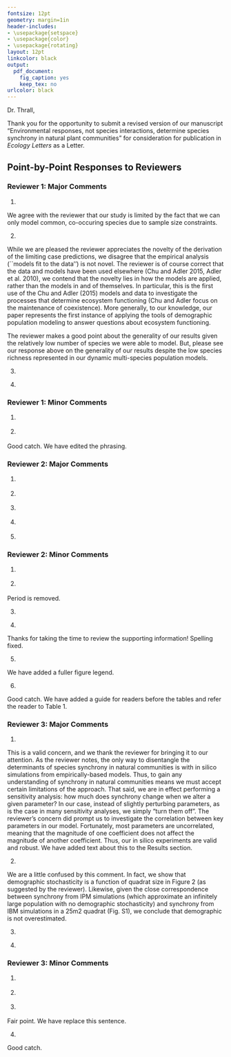 ```yaml
---
fontsize: 12pt
geometry: margin=1in
header-includes:
- \usepackage{setspace}
- \usepackage{color}
- \usepackage{rotating}
layout: 12pt
linkcolor: black
output:
  pdf_document:
    fig_caption: yes
    keep_tex: no
urlcolor: black
---
```


Dr. Thrall,

Thank you for the opportunity to submit a revised version of our manuscript "Environmental responses, not species interactions, determine species synchrony in natural plant communities" for consideration for publication in *Ecology Letters* as a Letter.

## Point-by-Point Responses to Reviewers
### Reviewer 1: Major Comments
1. \emph{Low species richness: The results focus on species-poor communities (N <= 4). However, the introduction and the discussion are framed in terms of the biodiversity loss due to global change, which generally refers to relatively species-rich communities. Some of these same authors have shown that species richness typically has a strong negative effect on the synchrony of species’ response to the environment and a weak positive effect on demographic stochasticity (e.g., Fig. 5 of de Mazancourt et al. 2013). Overall, these results suggest that in more species-rich communities, the role of species’ synchronous response to the environment might be greatly reduced and that of species interactions and/or demographic stochasticity increased, thus upending the authors’ conclusions. Hence, I think the authors need to mention this important caveat in the discussion section and potentially change their title to something more specific (e.g., “Environmental responses, not species interactions, determine species synchrony in **depauperate** plant communities”).}

We agree with the reviewer that our study is limited by the fact that we can only model common, co-occuring species due to sample size constraints.

2. \emph{Limited novelty: The main novelty in this manuscript is the derivation of two limiting cases using an existing model (Loreau and de Mazancourt 2008). The models fit to the data (IPMs and IBMs) have already been published elsewhere and are thus not novel. Hence, I'm left wondering if the novelty of the limiting cases is sufficiently high to warrant publication in Ecology Letters. One could argue that identifying the relative importance of demographic stochasticity, environmental variation and competition on species synchrony in natural communities is novel. However, given the issue raised in point 1 (potential biases due to low species richness), the generality of these results is likely to be limited to species-poor systems.}

While we are pleased the reviewer appreciates the novelty of the derivation of the limiting case predictions, we disagree that the empirical analysis (``models fit to the data'') is not novel.
The reviewer is of course correct that the data and models have been used elsewhere (Chu and Adler 2015, Adler et al. 2010), we contend that the novelty lies in how the models are applied, rather than the models in and of themselves. In particular, this is the first use of the Chu and Adler (2015) models and data to investigate the processes that determine ecosystem functioning (Chu and Adler focus on the maintenance of coexistence). More generally, to our knowledge, our paper represents the first instance of applying the tools of demographic population modeling to answer questions about ecosystem functioning.

The reviewer makes a good point about the generality of our results given the relatively low number of species we were able to model. But, please see our response above on the generality of our results despite the low species richness represented in our dynamic multi-species population models.

3. \emph{Independence of drivers: Do species interactions, demographic stochasticity and environmental variation have purely additive effects on species synchrony? Figure 1 suggests not. For instance, in the first panel (New Mexico), the height of the second bar (No comp + No DS = ES) plus the height of the last bar (No comp + No ES = DS) do not add up to the height of the fourth bar (No comp = DS + ES). Hence, there is a subadditive or antagonistic effect of these drivers (ES and DS) on species synchrony. In the presence of such interactions, identifying the relative contribution of each driver based on their independent effect when operating in isolation is likely to yield poor results. The only way to infer the relative importance of the drivers is to conduct an in silico factorial experiment on field-based IBM/IPM models (e.g., Figure 1). Hence, although the analytical approximations can be used to generate some interesting baseline results, they do not really provide insights about the drivers of synchrony in natural communities. If in the end we have to rely on digital experiments applied to field-parameterized models, what do the approximations really provide? The authors should feel free to push back here as I may very well be wrong…}

4. \emph{Linear approximation: The species appear to fluctuate significantly over time (0.19 < CV < 0.54 in Table 1) yet a linear approximation was used via Taylor expansion to estimate species synchrony under one of the limiting cases (pure environmental stochasticity; equation 4 and S21). Although linearization around the equilibrium is only expected to work for infinitesimally small deviations, the authors show remarkably good agreement between the synchrony values obtained from their field-based IPMs/IBMs and those predicted by their linear approximation. I think it’s important to discuss (1) the robustness of this approach for systems that experience mild perturbations from the equilibrium [I’m surprised it worked so well in this case] and (2) the potential limitations of this approximation for systems exhibiting stronger perturbations away from the equilibrium (e.g., CV > 1?). This point is briefly addressed when describing the applicability of the approximations for predicting the synchrony of species abundance (lines 318-321), but I think expanding the discussion would be worthwhile.}

### Reviewer 1: Minor Comments
1. \emph{Line 371-372: I would qualify this statement by mentioning that the results are unlikely to apply to species-rich plant communities. They may be broadly applicable to species-poor communities though.}

2. \emph{Figure 1 caption: Awkward phrasing for the sentence beginning with ``Error bars represent the upper and lower 95\% quantiles from the model simulations''. It should read something like ``Error bars represent the 2.5\% and the 97.5\% quantiles from the model simulations'', as there is no such as thing as ‘lower’ and ‘upper’ 95\% quantiles.}

Good catch. We have edited the phrasing.

### Reviewer 2: Major Comments
1. \emph{How does the oversimplification of these plant systems into 2, 3 and 4 species communities affect the accuracy and the relevance of the models? The authors admit this constraint and discuss some potential biases this may have created in their results in lns 389-401. The authors could expand this discussion even more more by speculating how synchrony and the importance of environmental stochasticity might change in communities that have more species, and also in communities where additional the additional species richness is not just due to rare species. For example, if communities have 8 species that are all relatively equally abundant, is interspecific competition likely to become more important, and will environmental stochasticity have a similar effect or different effect in more diverse and complex systems?}

2. \emph{The results are rather obvious that environmental stochasticity will be the major driver of synchrony in these systems because the common species in these communities appear to have very weak interspecific interactions (and the authors admit to this, e.g. lns 417-418). The somewhat obvious result may make the complex modeling almost seem unnecessary. However, the approach the authors take is one that can be applied to other systems and other long-term data sets. And the models help clarify and quantify the relative importance of the different factors in an elegant way. Finally, the congruence between the IPM and IBM simulations and the observed synchrony in real systems is very compelling and suggests that the simulation experiments are an effective way to assess the relative importance of these various factors for synchrony in these systems (Fig 1, Table S1).}

3. \emph{What do these results mean for communities that do not resemble these plant communities? The authors are careful to not overgeneralize their results and they consistently discuss how their results are applicable to plant communities that resemble these systems (e.g. lns 368-372). However, the authors also explain how this study is applicable and of broader interest for understanding synchrony in communities that differ from these plant communities, e.g. consumer-resource models (lns 415-417) and rapidly assembled experimental plant communities, (lns 419-430) where interspecific interactions are much stronger. But more might be discussed here (see comment \#4 below).}

4. \emph{In the plant systems studied here, niche differentiation is strong (Chu and Adler 2015), resulting in weak interspecific competition (e.g. Table S4). Thus, species growth rates reflect environmental stochasticity because growth is influenced more by abiotic forces such as precipitation and temperature as opposed to competition for resources, or predation. How common is this scenario in other communities? In many other systems, biotic interactions are likely to be much more important in driving population dynamics (e.g. predator-prey, consumer-resource oscillations). In communities where biotic interactions are strong, abiotic forces such as environmental stochasticity may have a different effect on synchrony. Can the authors comment on this?}

5. \emph{Most discussions of synchrony are presented in the context of how synchrony contributes to ecological stability. In this study, synchrony was expressed in terms of growth rates rather than abundance or biomass, making a clear connection between synchrony of different species to overall stability of plant communities more difficult. Based on the role of synchronous dynamics for ecological stability, one would predict that as plant synchrony goes up, the stability of these systems should decrease. In this study, the only measure of ecological stability that was presented was the CV of above ground plant biomass (Table 2), and the authors do not discuss this data in any detail. From the data, it appears there is no connection between synchrony and plant above ground biomass stability, but the authors do not raise this issue anywhere in the manuscript, other than to say that using abundance data to detect synchrony is difficult and uninformative. (lns 317-323). Can the authors provide any additional commentary or explanation of the apparent lack of relationship between synchrony of plant growth rates and CV of above ground plant biomass?}

### Reviewer 2: Minor Comments
1. \emph{Ln 142-132, Equn 3.  It would be helpful to define $phi_R$ as synchrony in the text.
Lns 263-264. It should be Equations 4 and Equations 3 (not Equn 3 and Equn 2).}

2. \emph{Extra period (.) on line 52.}

Period is removed.

3. \emph{Last sentence paragraph 1, lns 58-59. Perhaps you want to focus this sentence a little ‘Predicting the impacts of global changes for the stability of ecosystems requires a mechanistic ….’}

4. \emph{In Online Supporting Information: Lns 22, ‘number’ is misspelled.}

Thanks for taking the time to review the supporting information! Spelling fixed.

5. \emph{Figure S3. It would be helpful to have a fuller figure legend here that includes reference to ‘the horizontal dashed and dotted lines …’ like you have in Figure 2 in the main text.}

We have added a fuller figure legend.

6. \emph{Table S5-S19. You do not define the shorthand species names anywhere, e.g. BOER, BORO, etc. It would be helpful to have a legend somewhere, or refer the reader to Table 1 for the full species names.}

Good catch. We have added a guide for readers before the tables and refer the reader to Table 1.


### Reviewer 3: Major Comments
1. \emph{First, I question the validity of virtual experiments where, unrealistically, species interactions and other sources of stochasticity are deactivated by setting some parameters to zero while leaving the others unchanged. Because the survival, growth and recruitment models are GLMs fitted to empirical data, one can expect the parameters to exhibit some correlation: changing the magnitude of some parameters would affect that of other parameters. A more credible analysis could be conducted by refitting the models, for example, without species interactions. This however would not solve the problem, because the mere presence of a species can influence the parameters of another species even if they do not interact directly. For example, if a bush overshadows a grass, it could have a detrimental effect on the growth of the grass but mitigate the effect of dry years on the grass, therefore changing the way it responds to environmental fluctuations. Indeed, there are many examples in the literature where species interactions are competitive in some way and facilitative in other ways. Unfortunately the only way to assess the response of a species to environmental fluctuations when grown in isolation is to grow it in isolation. I think this is a major flaw of the study that can be addressed only by providing some empirical evidence of the validity of the approach.}

This is a valid concern, and we thank the reviewer for bringing it to our attention. As the reviewer notes, the only way to disentangle the determinants of species synchrony in natural communities is with in silico simulations from empirically-based models. Thus, to gain any understanding of synchrony in natural communities means we must accept certain limitations of the approach. That said, we are in effect performing a sensitivity analysis: how much does synchrony change when we alter a given parameter? In our case, instead of slightly perturbing parameters, as is the case in many sensitivity analyses, we simply "turn them off". The reviewer's concern did prompt us to investigate the correlation between key parameters in our model. Fortunately, most parameters are uncorrelated, meaning that the magnitude of one coefficient does not affect the magnitude of another coefficient. Thus, our in silico experiments are valid and robust. We have added text about this to the Results section.

2. \emph{Second, the role of demographic stochasticity, although weak, is very likely overestimated in these analyses. This is because the intensity of demographic stochasticity is not estimated from empirical data, but from simulations on an arbitrary quadrat size of 25 m2. Demographic stochasticity is stronger in small populations and the population in a quadrat of 25m2 is very likely small compared to the actual population size. There is a simple way to check for this: using the parameters for survival and recruitment estimated from the data, in conjunction with the stable size distribution estimated by the IPM, one could calculate the intensity of demographic stochasticity as a function of quadrat size. This analysis should be conducted, and I expect it to show that the influence of demographic stochasticity on community stability is negligible in realistically sized grassland populations.}

We are a little confused by this comment. In fact, we show that demographic stochasticity is a function of quadrat size in Figure 2 (as suggested by the reviewer). Likewise, given the close correspondence between synchrony from IPM simulations (which approximate an infinitely large population with no demographic stochasticity) and synchrony from IBM simulations in a 25m2 quadrat (Fig. S1), we conclude that demographic is not overestimated.

3. \emph{Third, the nearly perfect match between the simplified synchrony metrics and the simulated community synchrony might be an artefact due to the way the data has been simulated and the metrics calculated. Specifically, eq. 4 defines the “environmental stochasticity only” synchrony index. To calculate this index the correlations of responses to environmental fluctuations, cov(uei, uej) between species pairs are needed. However this quantities are unknown, and cannot be estimated easily from empirical data, as acknowledged by the authors. Consequently, they used the correlations of growth rates from the IPM simulation with environmental stochasticity only to
parametrize the equations. In a second step, they use the same simulated growth rates correlations to calculate the community synchrony index (eq. 5). A quick look at eq 4. and eq 5. shows that these two values are inevitably very similar when calculated on the same data, unless there is extreme unevenness in environmental variances among species. Indeed when all the species have the same environmental variance, the two indices are equal. The problem, of course, is that eq. 4 needs to be parametrized with the covariance of the responses of environmental fluctuations instead and that these are unknown.}

4. \emph{A similar reasoning can be applied to eq. 3, which can be derived directly from eq. 5 by assuming that all species have the same demographic variance, except for a factor proportional to the inverse of species abundance. This normal assumption, derived by Lande, will necessarily be met in IBM simulations, as a consequence of the central limit theorem: demographic variance results from the sum of the variances of a large number of individuals. Therefore, in a similar way that the environmental synchrony index, the demographic synchrony index and community synchrony index will be very similar unless strong unevenness in demographic variance among species is present. In a nutshell, the match of the limiting case indices and synchrony indices on simulated data is a statistical inevitability.}

### Reviewer 3: Minor Comments
1. \emph{P3, line61: interspecific interactions are not limited to competition, and both predator-prey and facilitation have been shown to potentially play a role in community synchrony (Ives 2001)}

2. \emph{P4, line 70: I know at least of two studies that have addressed this exact question: (Mutshinda et al. 2009, Thibaut et al. 2012).}

3. \emph{P 4. L 76-77: this is unnecessarily controversial. Estimating the relative strength of each driver from time-series is indeed possible by fitting a community dynamics model to the data. What is impossible, as argued by Ranta, is to do so from the covariance matrix of species abundances as Houlahan did.}

Fair point. We have replace this sentence.

4. \emph{P 15 L 338-339: demographic stochasticity can never counteract the effects of environmental fluctuations, because demographic fluctuations are independent among species. Adding a positive value to the diagonal of a covariance matrix can reduce correlations but not eliminate them.}

Good catch. 
